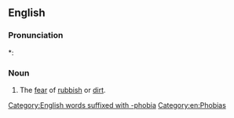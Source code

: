 ==English==

===Pronunciation===
*: {{rhymes|əʊbiə|lang=en}}

===Noun===
{{en-noun|-}}

# The [[fear]] of [[rubbish]] or [[dirt]].

[[Category:English words suffixed with -phobia]]
[[Category:en:Phobias]]